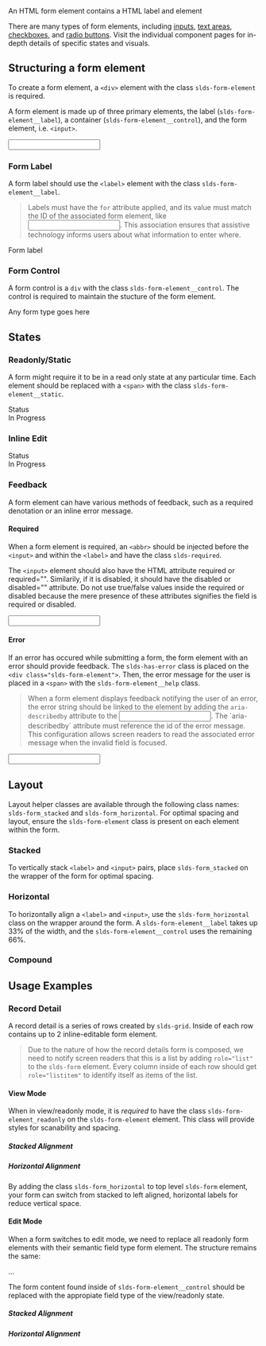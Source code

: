 
<div className="lead doc">
  An HTML form element contains a HTML label and element
</div>

There are many types of form elements, including [inputs](/components/input), [text areas](/components/textarea), [checkboxes](/components/checkbox), and [radio buttons](/components/radio-group). Visit the individual component pages for in-depth details of specific states and visuals.

## Structuring a form element

To create a form element, a `<div>` element with the class `slds-form-element` is required.

A form element is made up of three primary elements, the label (`slds-form-element__label`), a container (`slds-form-element__control`), and the form element, i.e. `<input>`.

<Example title="Form Element - Base">
  <CodeView>
    <FormElement labelContent="Form Label" inputId="form-element-01">
      <Input id="form-element-01" />
    </FormElement>
  </CodeView>
</Example>

### Form Label

A form label should use the `<label>` element with the class `slds-form-element__label`.

<Blockquote type="a11y" header="Accessibility requirement">
  Labels must have the <code className="doc">for</code> attribute applied, and its value must match the ID of the associated form element, like <code className="doc"><input id="unique-id-of-input"></code>. This association ensures that assistive technology informs users about what information to enter where.
</Blockquote>

<CodeBlock toggleCode={false}>
  <label className="slds-form-element__label" htmlFor="unique-id-of-input">Form label</label>
</CodeBlock>

### Form Control

A form control is a `div` with the class `slds-form-element__control`. The control is required to maintain the stucture of the form element.

<CodeBlock toggleCode={false}>
  <div className="slds-form-element__control">Any form type goes here</div>
</CodeBlock>

## States

### Readonly/Static

A form might require it to be in a read only state at any particular time. Each element should be replaced with a `<span>` with the class `slds-form-element__static`.

<Example title="Form Element - Readonly">
  <CodeView>
    <div className="slds-form-element">
      <span className="slds-form-element__label">Status</span>
      <div className="slds-form-element__control">
        <span className="slds-form-element__static">
          In Progress
        </span>
      </div>
    </div>
  </CodeView>
</Example>

### Inline Edit

<Example title="Form Element - Inline Edit">

  <CodeView>
    <div className="slds-form-element slds-form-element_edit slds-hint-parent">
      <span className="slds-form-element__label">Status</span>
      <div className="slds-form-element__control">
        <span className="slds-form-element__static">
          In Progress
        </span>
        <ButtonIcon
          iconClassName="slds-button__icon_hint"
          symbol="edit"
          assistiveText="Edit: Status"
          title="Edit: Status"
        />
      </div>
    </div>
  </CodeView>

</Example>

### Feedback

A form element can have various methods of feedback, such as a required denotation or an inline error message.

#### Required

When a form element is required, an `<abbr>` should be injected before the `<input>` and within the `<label>` and have the class `slds-required`.

The `<input>` element should also have the HTML attribute required or required="". Similarily, if it is disabled, it should have the disabled or disabled="" attribute. Do not use true/false values inside the required or disabled because the mere presence of these attributes signifies the field is required or disabled.

<Example title="Form Element - Required">

  <CodeView>
    <FormElement labelContent="Form Label" inputId="form-element-03" isRequired>
      <Input id="form-element-03" />
    </FormElement>
  </CodeView>

</Example>

#### Error

If an error has occured while submitting a form, the form element with an error should provide feedback. The `slds-has-error` class is placed on the `<div class="slds-form-element">`. Then, the error message for the user is placed in a `<span>` with the `slds-form-element__help` class.

<Blockquote type="a11y" header="Accessibility requirement">
  When a form element displays feedback notifying the user of an error, the error string should be linked to the element by adding the <code className="doc">aria-describedby</code> attribute to the <code className="doc"><input></code>. The `aria-describedby` attribute must reference the id of the error message. This configuration allows screen readers to read the associated error message when the invalid field is focused.
</Blockquote>

<Example title="Form Element - Error">

  <CodeView>
    <FormElement
      hasError
      labelContent="Form Label"
      inputId="form-element-05"
      errorId="form-error-01"
      isRequired
      inlineMessage="This field is required"
    >
      <Input id="form-element-05" required aria-describedby="form-error-01" />
    </FormElement>
  </CodeView>

</Example>

## Layout

Layout helper classes are available through the following class names: `slds-form_stacked` and `slds-form_horizontal`. For optimal spacing and layout, ensure the `slds-form-element` class is present on each element within the form.

### Stacked

To vertically stack `<label>` and `<input>` pairs, place `slds-form_stacked` on the wrapper of the form for optimal spacing.

<Example title="Form Layout - Stacked">
  <CodeView>
    <Form isStacked/>
  </CodeView>
</Example>

### Horizontal

To horizontally align a `<label>` and `<input>`, use the `slds-form_horizontal` class on the wrapper around the form. A `slds-form-element__label` takes up 33% of the width, and the `slds-form-element__control` uses the remaining 66%.

<Example title="Form Layout - Horizontal">
  <CodeView>
    <Form isHorizontal/>
  </CodeView>
</Example>

### Compound

<Example title="Form Layout - Compound">
  <CodeView style={{maxWidth:'400px'}}>
    <CompoundForm hasTooltip />
  </CodeView>
</Example>

## Usage Examples

### Record Detail

A record detail is a series of rows created by `slds-grid`. Inside of each row contains up to 2 inline-editable form element.

<Blockquote type="a11y" header="Accessibility Requirement">
  Due to the nature of how the record details form is composed, we need to notify screen readers that this is a list by adding <code className="doc">role="list"</code> to the <code className="doc">slds-form</code> element. Every column inside of each row should get <code className="doc">role="listitem"</code> to identify itself as items of the list.
</Blockquote>

#### View Mode

When in view/readonly mode, it is *required* to have the class `slds-form-element_readonly` on the `slds-form-element` element. This class will provide styles for scanability and spacing.

##### Stacked Alignment
<Example title="Form Element - Record Detail - View Mode">
  <CodeView>
    <RecordDetail snapshot={Snapshot.ObjectFieldTypes} isViewMode hasInlineEdit direction="stacked" />
  </CodeView>
</Example>

##### Horizontal Alignment

By adding the class `slds-form_horizontal` to top level `slds-form` element, your form can switch from stacked to left aligned, horizontal labels for reduce vertical space.

<Example title="Form Element - Record Detail - View Mode - Horizontal">
  <CodeView>
    <RecordDetail snapshot={Snapshot.ObjectFieldTypes} isViewMode hasInlineEdit direction="horizontal" />
  </CodeView>
</Example>

#### Edit Mode

When a form switches to edit mode, we need to replace all readonly form elements with their semantic field type form element. The structure remains the same:

<CodeBlock toggleCode={false}>
  <FormElement labelContent="My Label" inputId="unique-form-element-id">...</FormElement>
</CodeBlock>

The form content found inside of `slds-form-element__control` should be replaced with the appropiate field type of the view/readonly state.

##### Stacked Alignment
<Example title="Form Element - Record Detail - Edit Mode">
  <CodeView>
    <RecordDetail snapshot={Snapshot.ObjectFieldTypes} direction="stacked" />
  </CodeView>
</Example>

##### Horizontal Alignment
<Example title="Form Element - Record Detail - Edit Mode - Horizontal">
  <CodeView>
    <RecordDetail snapshot={Snapshot.ObjectFieldTypes} direction="horizontal" />
  </CodeView>
</Example>
